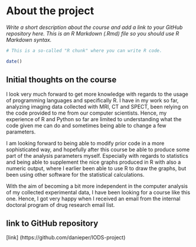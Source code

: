 
# About the project

*Write a short description about the course and add a link to your GitHub repository here. This is an R Markdown (.Rmd) file so you should use R Markdown syntax.*

```r
# This is a so-called "R chunk" where you can write R code.

date()

```


## **Initial thoughts on the course**
I look very much forward to get more knowledge with regards to the usage of programming languages and specifically R. I have in my work so far, analyzing imaging data collected with MRI, CT and SPECT, been relying on the code provided to me from our computer scientists. Hence, my experience of R and Python so far are limited to understanding what the code given me can do and sometimes being able to change a few parameters. 

I am looking forward to being able to modify prior code in a more sophisticated way, and hopefully after this course be able to produce some part of the analysis parameters myself. Especially with regards to statistics and being able to supplement the nice graphs produced in R with also a numeric output, where I earlier been able to use R to draw the graphs, but been using other software for the statistical calculations.

With the aim of becoming a bit more independent in the computer analysis of my collected experimental data, I have been looking for a course like this one. Hence, I got very happy when I received an email from the internal doctoral program of drug research email list.


## link to GitHub repository

[link] (https://github.com/danieper/IODS-project)